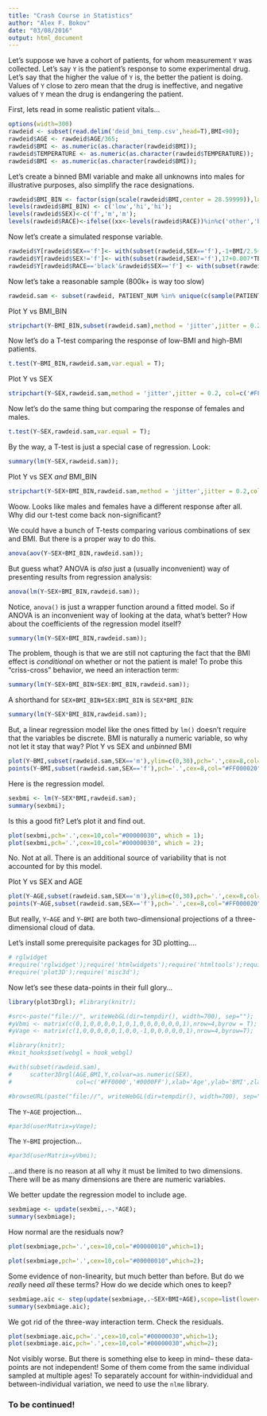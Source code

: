 ```yaml
---
title: "Crash Course in Statistics"
author: "Alex F. Bokov"
date: "03/08/2016"
output: html_document
---
```


Let's suppose we have a cohort of patients, for whom measurement `Y` was collected. Let's say `Y` is the patient's response to some experimental drug. Let's say that the higher the value of `Y` is, the better the patient is doing. Values of `Y` close to zero mean that the drug is ineffective, and negative values of `Y` mean the drug is endangering the patient. 

First, lets read in some realistic patient vitals...

```r
options(width=300)
rawdeid <- subset(read.delim('deid_bmi_temp.csv',head=T),BMI<90);
rawdeid$AGE <- rawdeid$AGE/365;
rawdeid$BMI <- as.numeric(as.character(rawdeid$BMI));
rawdeid$TEMPERATURE <- as.numeric(as.character(rawdeid$TEMPERATURE));
rawdeid$BMI <- as.numeric(as.character(rawdeid$BMI));
```

Let's create a binned BMI variable and make all unknowns into males for illustrative purposes, also simplify the race designations.
```r
rawdeid$BMI_BIN <- factor(sign(scale(rawdeid$BMI,center = 28.59999)),labels=c('low','hi'));
levels(rawdeid$BMI_BIN) <- c('low','hi','hi');
levels(rawdeid$SEX)<-c('f','m','m');
levels(rawdeid$RACE)<-ifelse((xx<-levels(rawdeid$RACE))%in%c('other','black','white'),xx,'other')
```

Now let's create a simulated response variable.
```r
rawdeid$Y[rawdeid$SEX=='f']<- with(subset(rawdeid,SEX=='f'),-1+BMI/2.5+0.01*TEMPERATURE+rnorm(length(SEX)));
rawdeid$Y[rawdeid$SEX!='f']<- with(subset(rawdeid,SEX!='f'),17+0.007*TEMPERATURE-.002*AGE^2+rnorm(length(SEX)));
rawdeid$Y[rawdeid$RACE=='black'&rawdeid$SEX=='f'] <- with(subset(rawdeid,RACE=='black'&SEX=='f'),Y+5-BMI/2-AGE^2*.001);
```

Now let's take a reasonable sample (800k+ is way too slow)
```r
rawdeid.sam <- subset(rawdeid, PATIENT_NUM %in% unique(c(sample(PATIENT_NUM,200),sample(unique(PATIENT_NUM[SEX=='f'&RACE=='black']),30))));
```

Plot Y vs BMI_BIN
```r
stripchart(Y~BMI_BIN,subset(rawdeid.sam),method = 'jitter',jitter = 0.2,col=c('#FF000010','#0000FF10'),vertical = T,pch='.',cex=8,main='Response Y vs BMI')
```

Now let's do a T-test comparing the response of low-BMI and high-BMI patients.
```r
t.test(Y~BMI_BIN,rawdeid.sam,var.equal = T);
```

Plot Y vs SEX
```r
stripchart(Y~SEX,rawdeid.sam,method = 'jitter',jitter = 0.2, col=c('#FF000010','#0000FF10'),vertical = T,pch='.',cex=8)
```

Now let's do the same thing but comparing the response of females and males.
```r
t.test(Y~SEX,rawdeid.sam,var.equal = T);
```

By the way, a T-test is just a special case of regression. Look:
```r
summary(lm(Y~SEX,rawdeid.sam));
```



Plot Y vs SEX _and_ BMI_BIN
```r
stripchart(Y~SEX+BMI_BIN,rawdeid.sam,method = 'jitter',jitter = 0.2,col=c('#FF000010','#0000FF10'),vertical = T,pch='.',cex=8)
```

Woow. Looks like males and females have a different response after all. Why did our t-test come back non-significant?

We could have a bunch of T-tests comparing various combinations of sex and BMI. But there is a proper way to do this.
```r
anova(aov(Y~SEX+BMI_BIN,rawdeid.sam));
```

But guess what? ANOVA is _also_ just a (usually inconvenient) way of presenting results from regression analysis:
```r
anova(lm(Y~SEX+BMI_BIN,rawdeid.sam));
```

Notice, `anova()` is just a wrapper function around a fitted model. So if ANOVA is an inconvenient way of looking at the data, what's better? How about the coefficients of the regression model itself?
```r
summary(lm(Y~SEX+BMI_BIN,rawdeid.sam));
```

The problem, though is that we are still not capturing the fact that the BMI effect is _conditional_ on whether or not the patient is male! To probe this "criss-cross" behavior, we need an interaction term:
```r
summary(lm(Y~SEX+BMI_BIN+SEX:BMI_BIN,rawdeid.sam));
```

A shorthand for `SEX+BMI_BIN+SEX:BMI_BIN` is `SEX*BMI_BIN`:
```r
summary(lm(Y~SEX*BMI_BIN,rawdeid.sam));
```

But, a linear regression model like the ones fitted by `lm()` doesn't require that the variables be discrete. BMI is naturally a numeric variable, so why not let it stay that way?
Plot Y vs SEX and _unbinned_ BMI
```r
plot(Y~BMI,subset(rawdeid.sam,SEX=='m'),ylim=c(0,30),pch='.',cex=8,col="#0000FF20");
points(Y~BMI,subset(rawdeid.sam,SEX=='f'),pch='.',cex=8,col="#FF000020");
```

Here is the regression model.
```r
sexbmi <- lm(Y~SEX*BMI,rawdeid.sam);
summary(sexbmi);
```

Is this a good fit? Let's plot it and find out.
```r
plot(sexbmi,pch='.',cex=10,col="#00000030", which = 1);
plot(sexbmi,pch='.',cex=10,col="#00000030", which = 2);
```

No. Not at all. There is an additional source of variability that is not accounted for by this model.

Plot Y vs SEX and AGE
```r
plot(Y~AGE,subset(rawdeid.sam,SEX=='m'),ylim=c(0,30),pch='.',cex=8,col="#0000FF20");
points(Y~AGE,subset(rawdeid.sam,SEX=='f'),pch='.',cex=8,col="#FF000020");
```

But really, `Y~AGE` and `Y~BMI` are both two-dimensional projections of a three-dimensional cloud of data.

Let's install some prerequisite packages for 3D plotting....
```r
# rglwidget
#require('rglwidget');require('htmlwidgets');require('htmltools');require('rgl');require('plot3Drgl');
#require('plot3D');require('misc3d');
```

Now let's see these data-points in their full glory...
```r
library(plot3Drgl); #library(knitr);

#src<-paste("file://", writeWebGL(dir=tempdir(), width=700), sep="");
#yVbmi <- matrix(c(0,1,0,0,0,0,1,0,1,0,0,0,0,0,0,1),nrow=4,byrow = T);
#yVage <- matrix(c(1,0,0,0,0,0,1,0,0,-1,0,0,0,0,0,1),nrow=4,byrow=T);
```


```r
#library(knitr);
#knit_hooks$set(webgl = hook_webgl)
```

```r
#with(subset(rawdeid.sam),
#     scatter3Drgl(AGE,BMI,Y,colvar=as.numeric(SEX),
#                  col=c('#FF0000','#0000FF'),xlab='Age',ylab='BMI',zlab='Y',FOV=0));

#browseURL(paste("file://", writeWebGL(dir=tempdir(), width=700), sep=""));
```

The `Y~AGE` projection...
```r
#par3d(userMatrix=yVage);
```

The `Y~BMI` projection...
```r
#par3d(userMatrix=yVbmi);
```
...and there is no reason at all why it must be limited to two dimensions. There will be as many dimensions are there are numeric variables.

We better update the regression model to include age.
```r
sexbmiage <- update(sexbmi,.~.*AGE);
summary(sexbmiage);
```

How normal are the residuals now?
```r
plot(sexbmiage,pch='.',cex=10,col="#00000010",which=1);
```
```r
plot(sexbmiage,pch='.',cex=10,col="#00000010",which=2);
```

Some evidence of non-linearity, but much better than before. But do we _really_ need _all_ these terms? How do we decide which ones to keep?
```r
sexbmiage.aic <- step(update(sexbmiage,.~SEX+BMI+AGE),scope=list(lower=.~1,upper=.~(.)^3),direction = "both",trace = 3);
summary(sexbmiage.aic);
```

We got rid of the three-way interaction term. Check the residuals.
```r
plot(sexbmiage.aic,pch='.',cex=10,col="#00000030",which=1);
plot(sexbmiage.aic,pch='.',cex=10,col="#00000030",which=2);
```

Not visibly worse. But there is something else to keep in mind-- these data-points are not independent! Some of them come from the same individual sampled at multiple ages! To separately account for within-indvididual and between-individual variation, we need to use the `nlme` library.

### To be continued!
